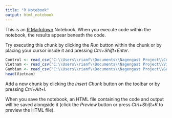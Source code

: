 ---
title: "R Notebook"
output: html_notebook
---

This is an [R Markdown](http://rmarkdown.rstudio.com) Notebook. When you execute code within the notebook, the results appear beneath the code. 

Try executing this chunk by clicking the *Run* button within the chunk or by placing your cursor inside it and pressing *Ctrl+Shift+Enter*. 

```{r}
Control <- read_csv("C:\\Users\\rianf\\Documents\\Nagengast Project\\Control group Pre and Post.csv")
Vietnam <- read_csv("C:\\Users\\rianf\\Documents\\Nagengast Project\\Vietnam group Pre and Post.csv")
Gambian <- read_csv("C:\\Users\\rianf\\Documents\\Nagengast Project\\Gambia group Pre and Post.csv")
head(Vietnam)
```

Add a new chunk by clicking the *Insert Chunk* button on the toolbar or by pressing *Ctrl+Alt+I*.

When you save the notebook, an HTML file containing the code and output will be saved alongside it (click the *Preview* button or press *Ctrl+Shift+K* to preview the HTML file).
